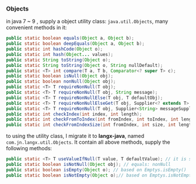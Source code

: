 ### Objects {#langx-java_references_utils_Objects}

in java 7 ~ 9 , supply a object utility class: ```java.util.Objects```, many convenient methods in it:

```java
public static boolean equals(Object a, Object b);
public static boolean deepEquals(Object a, Object b);
public static int hashCode(Object o);
public static int hash(Object... values);
public static String toString(Object o);
public static String toString(Object o, String nullDefault);
public static <T> int compare(T a, T b, Comparator<? super T> c);
public static boolean isNull(Object obj);
public static boolean nonNull(Object obj);
public static <T> T requireNonNull(T obj);
public static <T> T requireNonNull(T obj, String message);
public static <T> T requireNonNullElse(T obj, T defaultObj);
public static <T> T requireNonNullElseGet(T obj, Supplier<? extends T> supplier);
public static <T> T requireNonNull(T obj, Supplier<String> messageSupplier);
public static int checkIndex(int index, int length);
public static int checkFromToIndex(int fromIndex, int toIndex, int length);
public static int checkFromIndexSize(int fromIndex, int size, int length);
```

to using the utility class, I migrate it to **langx-java**, named ```com.jn.langx.util.Objects```. It contain all above methods, supply the following methods:

```java
public static <T> T useValueIfNull(T value, T defaultValue); // it is similar to requireNonNullElse
public static boolean isNotNull(Object obj); // equals: nonNull
public static boolean isEmpty(Object o); // based on Emptys.isEmpty()
public static boolean isNotEmpty(Object o);// based on Emptys.isNotEmpty()
```







